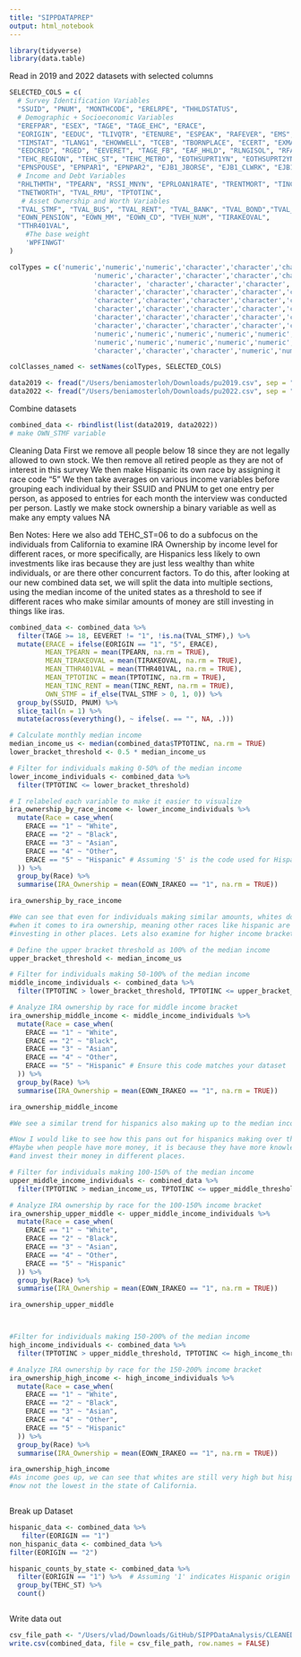 ```yaml
---
title: "SIPPDATAPREP"
output: html_notebook
---
```


```r
library(tidyverse)
library(data.table)
```

Read in 2019 and 2022 datasets with selected columns

```r
SELECTED_COLS = c(
  # Survey Identification Variables
  "SSUID", "PNUM", "MONTHCODE", "ERELRPE", "THHLDSTATUS", 
  # Demographic + Socioeconomic Variables
  "EREFPAR", "ESEX", "TAGE", "TAGE_EHC", "ERACE", 
  "EORIGIN", "EEDUC", "TLIVQTR", "ETENURE", "ESPEAK", "RAFEVER", "EMS", "EBORNUS", "ECITIZEN", "TYRENTRY",
  "TIMSTAT", "TLANG1", "EHOWWELL", "TCEB", "TBORNPLACE", "ECERT", "EXMAR", "EVERDIV", "TRESDUR", "EED_SCRNR",
  "EEDCRED", "RGED", "EEVERET", "TAGE_FB", "EAF_HHLD", "RLNGISOL", "RFAMKIND", "RFPERSONS", "RFRELU18",
  "TEHC_REGION", "TEHC_ST", "TEHC_METRO", "EOTHSUPRT1YN", "EOTHSUPRT2YN", "EOTHSUPRT3YN", "EAWBSAFE",
  "EPNSPOUSE", "EPNPAR1", "EPNPAR2", "EJB1_JBORSE", "EJB1_CLWRK", "EJB1_UNION", "TJB1_EMPALL", "TJB1_PVOTHRC",
  # Income and Debt Variables
  "RHLTHMTH", "TPEARN", "RSSI_MNYN", "EPRLOAN1RATE", "TRENTMORT", "TINC_RENT", "TDEBT_CC", "TDEBT_ED",
  "TNETWORTH", "TVAL_RMU", "TPTOTINC", 
   # Asset Ownership and Worth Variables 
  "TVAL_STMF", "TVAL_BUS", "TVAL_RENT", "TVAL_BANK", "TVAL_BOND","TVAL_HOME", "EOWN_IRAKEO", "EOWN_THR401",
  "EOWN_PENSION", "EOWN_MM", "EOWN_CD", "TVEH_NUM", "TIRAKEOVAL",
  "TTHR401VAL", 
	#The base weight
	'WPFINWGT'
)

colTypes = c('numeric','numeric','numeric','character','character','character', 'character','numeric',
                     'numeric','character','character','character','character','character','character',
                     'character', 'character','character','character','character','character','character',
                     'character','character','character','character','character','character','character',
                     'character','character','character','character','character','character','character',
                     'character','character','character','character','character','character','character',
                     'character','character','character','character','character','character','character',
                     'character','character','character','character','character','numeric','character',
                     'numeric','numeric','numeric','numeric','numeric','numeric','numeric','numeric',
                     'numeric','numeric','numeric','numeric','numeric','numeric','character','character',
                     'character','character','character','numeric','numeric','numeric','numeric')

colClasses_named <- setNames(colTypes, SELECTED_COLS)

data2019 <- fread("/Users/beniamosterloh/Downloads/pu2019.csv", sep = "|", select = SELECTED_COLS, colClasses = colClasses_named,na.strings=c("", "NA"))
data2022 <- fread("/Users/beniamosterloh/Downloads/pu2022.csv", sep = "|", select = SELECTED_COLS, colClasses = colClasses_named,na.strings=c("","NA"))

```
Combine datasets
```r
combined_data <- rbindlist(list(data2019, data2022))
# make OWN_STMF variable
```
Cleaning Data
  First we remove all people below 18 since they are not legally allowed to own stock.
  We then remove all retired people as they are not of interest in this survey 
  We then make Hispanic its own race by assigning it race code "5"
  We then take averages on various income variables before grouping
  each individual by their SSUID and PNUM to get one entry per person,
  as apposed to entries for each month the interview was conducted per
  person. 
  Lastly we make stock ownership a binary variable as well as make any
  empty values NA
  
  Ben Notes: Here we also add TEHC_ST=06 to do a subfocus on the individuals from
  California to examine IRA Ownership by income level for different races, or
  more specifically, are Hispanics less likely to own investments like iras because
  they are just less wealthy than white individuals, or are there other concurrent 
  factors. To do this, after looking at our new combined data set, we will split
  the data into multiple sections, using the median income of the united states
  as a threshold to see if different races who make similar amounts of money
  are still investing in things like iras.
```r
combined_data <- combined_data %>%
  filter(TAGE >= 18, EEVERET != "1", !is.na(TVAL_STMF),) %>%
  mutate(ERACE = ifelse(EORIGIN == "1", "5", ERACE),
         MEAN_TPEARN = mean(TPEARN, na.rm = TRUE),
         MEAN_TIRAKEOVAL = mean(TIRAKEOVAL, na.rm = TRUE),
         MEAN_TTHR401VAL = mean(TTHR401VAL, na.rm = TRUE),
         MEAN_TPTOTINC = mean(TPTOTINC, na.rm = TRUE),
         MEAN_TINC_RENT = mean(TINC_RENT, na.rm = TRUE),
         OWN_STMF = if_else(TVAL_STMF > 0, 1, 0)) %>%
  group_by(SSUID, PNUM) %>%
  slice_tail(n = 1) %>%
  mutate(across(everything(), ~ ifelse(. == "", NA, .)))
```


```r
# Calculate monthly median income
median_income_us <- median(combined_data$TPTOTINC, na.rm = TRUE)
lower_bracket_threshold <- 0.5 * median_income_us

# Filter for individuals making 0-50% of the median income
lower_income_individuals <- combined_data %>%
  filter(TPTOTINC <= lower_bracket_threshold)

# I relabeled each variable to make it easier to visualize
ira_ownership_by_race_income <- lower_income_individuals %>%
  mutate(Race = case_when(
    ERACE == "1" ~ "White",
    ERACE == "2" ~ "Black",
    ERACE == "3" ~ "Asian",
    ERACE == "4" ~ "Other",
    ERACE == "5" ~ "Hispanic" # Assuming '5' is the code used for Hispanic
  )) %>%
  group_by(Race) %>%
  summarise(IRA_Ownership = mean(EOWN_IRAKEO == "1", na.rm = TRUE))

ira_ownership_by_race_income

#We can see that even for individuals making similar amounts, whites dominate 
#when it comes to ira ownership, meaning other races like hispanic are clearly
#investing in other places. Lets also examine for higher income brackets.

# Define the upper bracket threshold as 100% of the median income
upper_bracket_threshold <- median_income_us

# Filter for individuals making 50-100% of the median income
middle_income_individuals <- combined_data %>%
  filter(TPTOTINC > lower_bracket_threshold, TPTOTINC <= upper_bracket_threshold)

# Analyze IRA ownership by race for middle income bracket
ira_ownership_middle_income <- middle_income_individuals %>%
  mutate(Race = case_when(
    ERACE == "1" ~ "White",
    ERACE == "2" ~ "Black",
    ERACE == "3" ~ "Asian",
    ERACE == "4" ~ "Other",
    ERACE == "5" ~ "Hispanic" # Ensure this code matches your dataset
  )) %>%
  group_by(Race) %>%
  summarise(IRA_Ownership = mean(EOWN_IRAKEO == "1", na.rm = TRUE))

ira_ownership_middle_income

#We see a similar trend for hispanics also making up to the median income.

#Now I would like to see how this pans out for hispanics making over the median.
#Maybe when people have more money, it is because they have more knowledge and
#and invest their money in different places.

# Filter for individuals making 100-150% of the median income
upper_middle_income_individuals <- combined_data %>%
  filter(TPTOTINC > median_income_us, TPTOTINC <= upper_middle_threshold)

# Analyze IRA ownership by race for the 100-150% income bracket
ira_ownership_upper_middle <- upper_middle_income_individuals %>%
  mutate(Race = case_when(
    ERACE == "1" ~ "White",
    ERACE == "2" ~ "Black",
    ERACE == "3" ~ "Asian",
    ERACE == "4" ~ "Other",
    ERACE == "5" ~ "Hispanic"
  )) %>%
  group_by(Race) %>%
  summarise(IRA_Ownership = mean(EOWN_IRAKEO == "1", na.rm = TRUE))

ira_ownership_upper_middle



#Filter for individuals making 150-200% of the median income
high_income_individuals <- combined_data %>%
  filter(TPTOTINC > upper_middle_threshold, TPTOTINC <= high_income_threshold)

# Analyze IRA ownership by race for the 150-200% income bracket
ira_ownership_high_income <- high_income_individuals %>%
  mutate(Race = case_when(
    ERACE == "1" ~ "White",
    ERACE == "2" ~ "Black",
    ERACE == "3" ~ "Asian",
    ERACE == "4" ~ "Other",
    ERACE == "5" ~ "Hispanic"
  )) %>%
  group_by(Race) %>%
  summarise(IRA_Ownership = mean(EOWN_IRAKEO == "1", na.rm = TRUE))

ira_ownership_high_income
#As income goes up, we can see that whites are still very high but hispanics are
#now not the lowest in the state of California.


```

```r

```


Break up Dataset
```r
hispanic_data <- combined_data %>% 
   filter(EORIGIN == "1")
non_hispanic_data <- combined_data %>% 
filter(EORIGIN == "2")

hispanic_counts_by_state <- combined_data %>%
  filter(EORIGIN == "1") %>%  # Assuming '1' indicates Hispanic origin
  group_by(TEHC_ST) %>%
  count() 

```


```r

```







Write data out

```r
csv_file_path <- "/Users/vlad/Downloads/GitHub/SIPPDataAnalysis/CLEANEDSIPPDATA.csv"
write.csv(combined_data, file = csv_file_path, row.names = FALSE)
```


